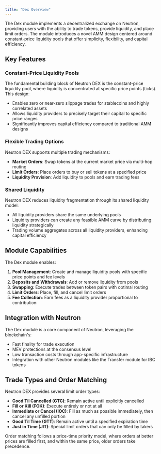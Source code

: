 ```yaml
---
title: "Dex Overview"
---
```


The Dex module implements a decentralized exchange on Neutron, providing users with the ability to trade tokens, provide liquidity, and place limit orders. The module introduces a novel AMM design centered around constant-price liquidity pools that offer simplicity, flexibility, and capital efficiency.

## Key Features

### Constant-Price Liquidity Pools

The fundamental building block of Neutron DEX is the constant-price liquidity pool, where liquidity is concentrated at specific price points (ticks). This design:

- Enables zero or near-zero slippage trades for stablecoins and highly correlated assets
- Allows liquidity providers to precisely target their capital to specific price ranges
- Significantly improves capital efficiency compared to traditional AMM designs

### Flexible Trading Options

Neutron DEX supports multiple trading mechanisms:

- **Market Orders**: Swap tokens at the current market price via multi-hop routing
- **Limit Orders**: Place orders to buy or sell tokens at a specified price
- **Liquidity Provision**: Add liquidity to pools and earn trading fees

### Shared Liquidity

Neutron DEX reduces liquidity fragmentation through its shared liquidity model:

- All liquidity providers share the same underlying pools
- Liquidity providers can create any feasible AMM curve by distributing liquidity strategically
- Trading volume aggregates across all liquidity providers, enhancing capital efficiency

## Module Capabilities

The Dex module enables:

1. **Pool Management**: Create and manage liquidity pools with specific price points and fee levels
2. **Deposits and Withdrawals**: Add or remove liquidity from pools
3. **Swapping**: Execute trades between token pairs with optimal routing
4. **Limit Orders**: Place, fill, and cancel limit orders
5. **Fee Collection**: Earn fees as a liquidity provider proportional to contribution

## Integration with Neutron

The Dex module is a core component of Neutron, leveraging the blockchain's:

- Fast finality for trade execution
- MEV protections at the consensus level
- Low transaction costs through app-specific infrastructure
- Integration with other Neutron modules like the Transfer module for IBC tokens

## Trade Types and Order Matching

Neutron DEX provides several limit order types:

- **Good Til Cancelled (GTC)**: Remain active until explicitly cancelled
- **Fill or Kill (FOK)**: Execute entirely or not at all
- **Immediate or Cancel (IOC)**: Fill as much as possible immediately, then cancel any unfilled portion
- **Good Til Time (GTT)**: Remain active until a specified expiration time
- **Just in Time (JIT)**: Special limit orders that can only be filled by takers

Order matching follows a price-time priority model, where orders at better prices are filled first, and within the same price, older orders take precedence. 